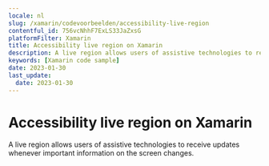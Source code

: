 ```yaml
---
locale: nl
slug: /xamarin/codevoorbeelden/accessibility-live-region
contentful_id: 756vcNhhF7ExLS33JaZxsG
platformFilter: Xamarin
title: Accessibility live region on Xamarin
description: A live region allows users of assistive technologies to receive updates whenever important information on the screen changes.
keywords: [Xamarin code sample]
date: 2023-01-30
last_update:
  date: 2023-01-30
---
```


# Accessibility live region on Xamarin

A live region allows users of assistive technologies to receive updates whenever important information on the screen changes.

<CodeSample id="accessibility-live-region" locale="nl" platform="xamarin"/>
